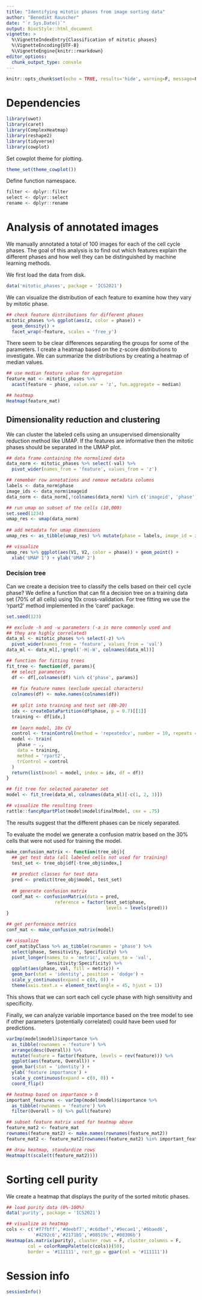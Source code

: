 ```yaml
---
title: "Identifying mitotic phases from image sorting data"
author: "Benedikt Rauscher"
date: "`r Sys.Date()`"
output: BiocStyle::html_document
vignette: >
  %\VignetteIndexEntry{Classification of mitotic phases}
  %\VignetteEncoding{UTF-8}
  %\VignetteEngine{knitr::rmarkdown}
editor_options: 
  chunk_output_type: console
---
```


```r
knitr::opts_chunk$set(echo = TRUE, results='hide', warning=F, message=F)
```

# Dependencies

```r
library(uwot)
library(caret)
library(ComplexHeatmap)
library(reshape2)
library(tidyverse)
library(cowplot)
```

Set cowplot theme for plotting.

```r
theme_set(theme_cowplot())
```

Define function namespace.

```r
filter <- dplyr::filter
select <- dplyr::select
rename <- dplyr::rename
```

# Analysis of annotated images

We manually annotated a total of 100 images for each of the cell cycle phases. The goal of this analysis is to find out which features explain the different phases and how well they can be distinguished by machine learning methods.

We first load the data from disk.

```r
data('mitotic_phases', package = 'ICS2021')
```

We can visualize the distribution of each feature to examine how they vary by mitotic phase.

```r
## check feature distributions for different phases
mitotic_phases %>% ggplot(aes(z, color = phase)) + 
  geom_density() + 
  facet_wrap(~feature, scales = 'free_y')
```

There seem to be clear differences separating the groups for some of the parameters. I create a heatmap based on the z-score distributions to investigate. We can summarize the distributions by creating a heatmap of median values.

```r
## use median feature value for aggregation
feature_mat <- mitotic_phases %>%
  acast(feature ~ phase, value.var = 'z', fun.aggregate = median)

## heatmap
Heatmap(feature_mat)
```

## Dimensionality reduction and clustering

We can cluster the labeled cells using an unsupervised dimensionality reduction method like UMAP. If the features are informative then the mitotic phases should be separated in the UMAP plot.

```r
## data frame containing the normalized data
data_norm <- mitotic_phases %>% select(-val) %>% 
  pivot_wider(names_from = 'feature', values_from = 'z')

## remember row annotations and remove metadata columns
labels <- data_norm$phase
image_ids <- data_norm$imageid
data_norm <- data_norm[,!colnames(data_norm) %in% c('imageid', 'phase', 'cell_nr')]

## run umap on subset of the cells (10,000)
set.seed(1234)
umap_res <- umap(data_norm)
  
## add metadata for umap dimensions
umap_res <- as_tibble(umap_res) %>% mutate(phase = labels, image_id = image_ids)

## visualize
umap_res %>% ggplot(aes(V1, V2, color = phase)) + geom_point() +
  xlab('UMAP 1') + ylab('UMAP 2')
```

### Decision tree

Can we create a decision tree to classify the cells based on their cell cycle phase? We define a function that can fit a decision tree on a training data set (70% of all cells) using 10x cross-validation. For tree fitting we use the 'rpart2' method implemented in the 'caret' package.

```r
set.seed(123)

## exclude -h and -w parameters (-a is more commonly used and
## they are highly correlated)
data_ml <- mitotic_phases %>% select(-z) %>% 
  pivot_wider(names_from = 'feature', values_from = 'val')
data_ml <- data_ml[,!grepl('-H|-W', colnames(data_ml))]

## function for fitting trees
fit_tree <- function(df, params){
  ## select parameters
  df <- df[,colnames(df) %in% c('phase', params)]
  
  ## fix feature names (exclude special characters)
  colnames(df) <- make.names(colnames(df))
  
  ## split into training and test set (80-20)
  idx <- createDataPartition(df$phase, p = 0.7)[[1]]
  training <- df[idx,]
  
  ## learn model, 10x CV
  control <- trainControl(method = 'repeatedcv', number = 10, repeats = 3, savePredictions = T)
  model <- train(
    phase ~ ., 
    data = training,
    method = 'rpart2',
    trControl = control
  )
  return(list(model = model, index = idx, df = df))
}

## fit tree for selected parameter set
model <- fit_tree(data_ml, colnames(data_ml)[-c(1, 2, 3)])

## visualize the resulting trees
rattle::fancyRpartPlot(model$model$finalModel, cex = .75)
```

The results suggest that the different phases can be nicely separated.

To evaluate the model we generate a confusion matrix based on the 30% cells that were not used for training the model.

```r
make_confusion_matrix <- function(tree_obj){
  ## get test data (all labeled cells not used for training)
  test_set <- tree_obj$df[-tree_obj$index,]
    
  ## predict classes for test data 
  pred <- predict(tree_obj$model, test_set)
    
  ## generate confusion matrix
  conf_mat <- confusionMatrix(data = pred,
                  reference = factor(test_set$phase,
                                     levels = levels(pred))) 
}

## get performance metrics
conf_mat <- make_confusion_matrix(model)

## visualize
conf_mat$byClass %>% as_tibble(rownames = 'phase') %>% 
  select(phase, Sensitivity, Specificity) %>% 
  pivot_longer(names_to = 'metric', values_to = 'val',
               Sensitivity:Specificity) %>% 
  ggplot(aes(phase, val, fill = metric)) + 
  geom_bar(stat = 'identity', position = 'dodge') +
  scale_y_continuous(expand = c(0, 0)) +
  theme(axis.text.x = element_text(angle = 45, hjust = 1))
```

This shows that we can sort each cell cycle phase with high sensitivity and specificity.

Finally, we can analyze variable importance based on the tree model to see if other parameters (potentially correlated) could have been used for predictions.

```r
varImp(model$model)$importance %>%
  as_tibble(rownames = 'feature') %>%
  arrange(desc(Overall)) %>% 
  mutate(feature = factor(feature, levels = rev(feature))) %>% 
  ggplot(aes(feature, Overall)) + 
  geom_bar(stat = 'identity') + 
  ylab('feature importance') + 
  scale_y_continuous(expand = c(0, 0)) +
  coord_flip()

## heatmap based on impartance > 0
important_features <- varImp(model$model)$importance %>%
  as_tibble(rownames = 'feature') %>% 
  filter(Overall > 0) %>% pull(feature)

## subset feature matrix used for heatmap above
feature_mat2 <- feature_mat
rownames(feature_mat2) <- make.names(rownames(feature_mat2))
feature_mat2 <- feature_mat2[rownames(feature_mat2) %in% important_features,]

## draw heatmap, standardize rows
Heatmap(t(scale(t(feature_mat2))))
```

# Sorting cell purity

We create a heatmap that displays the purity of the sorted mitotic phases.

```r
## load purity data (0%-100%)
data('purity', package = 'ICS2021')

## visualize as heatmap
cols <- c('#f7fbff','#deebf7','#c6dbef','#9ecae1','#6baed6',
          '#4292c6','#2171b5','#08519c','#08306b')
Heatmap(as.matrix(purity), cluster_rows = F, cluster_columns = F,
        col = colorRampPalette(c(cols))(50),
        border = '#111111', rect_gp = gpar(col = '#111111'))
```

# Session info

```r
sessionInfo()
```
